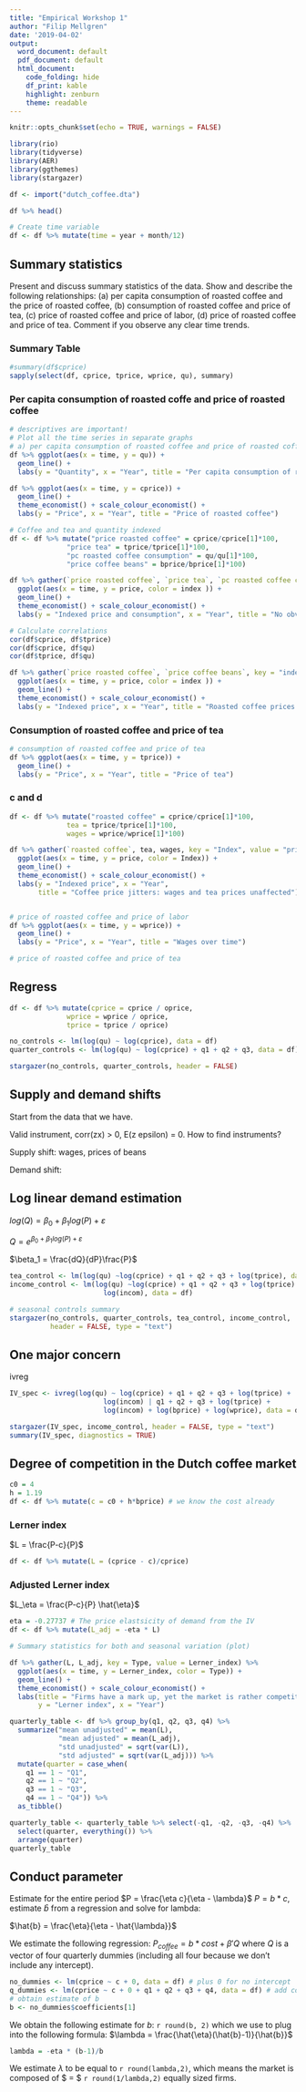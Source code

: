 ```yaml
---
title: "Empirical Workshop 1"
author: "Filip Mellgren"
date: '2019-04-02'
output:
  word_document: default
  pdf_document: default
  html_document:
    code_folding: hide
    df_print: kable
    highlight: zenburn
    theme: readable
---
```


```r
knitr::opts_chunk$set(echo = TRUE, warnings = FALSE)
```

```r
library(rio)
library(tidyverse)
library(AER)
library(ggthemes)
library(stargazer)
```
```r
df <- import("dutch_coffee.dta")
```
```r

df %>% head()
```
```r
# Create time variable
df <- df %>% mutate(time = year + month/12)
```
## Summary statistics

Present and discuss summary statistics of the data. Show and describe the following relationships: (a) per capita consumption of roasted coffee and the price of roasted coffee, (b) consumption of roasted coffee and price of tea, (c) price of roasted coffee and price of labor, (d) price of roasted coffee and price of tea. Comment if you observe any clear time trends.

### Summary Table
```r
#summary(df$cprice)
sapply(select(df, cprice, tprice, wprice, qu), summary)
```


### Per capita consumption of roasted coffe and price of roasted coffee
```r
# descriptives are important!
# Plot all the time series in separate graphs
# a) per capita consumption of roasted coffee and price of roasted coffee
df %>% ggplot(aes(x = time, y = qu)) +
  geom_line() +
  labs(y = "Quantity", x = "Year", title = "Per capita consumption of roasted coffee")

df %>% ggplot(aes(x = time, y = cprice)) +
  geom_line() +
  theme_economist() + scale_colour_economist() +
  labs(y = "Price", x = "Year", title = "Price of roasted coffee")
```

```r
# Coffee and tea and quantity indexed
df <- df %>% mutate("price roasted coffee" = cprice/cprice[1]*100,
              "price tea" = tprice/tprice[1]*100,
              "pc roasted coffee consumption" = qu/qu[1]*100,
              "price coffee beans" = bprice/bprice[1]*100) 

df %>% gather(`price roasted coffee`, `price tea`, `pc roasted coffee consumption`, key = "index", value = "price") %>% 
  ggplot(aes(x = time, y = price, color = index )) +
  geom_line() +
  theme_economist() + scale_colour_economist() +
  labs(y = "Indexed price and consumption", x = "Year", title = "No obvious correlations")
```
```r
# Calculate correlations
cor(df$cprice, df$tprice)
cor(df$cprice, df$qu)
cor(df$tprice, df$qu)
```
```r
df %>% gather(`price roasted coffee`, `price coffee beans`, key = "index", value = "price") %>% 
  ggplot(aes(x = time, y = price, color = index )) +
  geom_line() +
  theme_economist() + scale_colour_economist() +
  labs(y = "Indexed price", x = "Year", title = "Roasted coffee prices depend heavily on bean prices")
```

### Consumption of roasted coffee and price of tea
```r
# consumption of roasted coffee and price of tea
df %>% ggplot(aes(x = time, y = tprice)) +
  geom_line() +
  labs(y = "Price", x = "Year", title = "Price of tea")

```



### c and d
```r
df <- df %>% mutate("roasted coffee" = cprice/cprice[1]*100,
              tea = tprice/tprice[1]*100,
              wages = wprice/wprice[1]*100) 

df %>% gather(`roasted coffee`, tea, wages, key = "Index", value = "price") %>% 
  ggplot(aes(x = time, y = price, color = Index)) +
  geom_line() +
  theme_economist() + scale_colour_economist() + 
  labs(y = "Indexed price", x = "Year", 
       title = "Coffee price jitters: wages and tea prices unaffected")
```

```r

```
```r
# price of roasted coffee and price of labor
df %>% ggplot(aes(x = time, y = wprice)) +
  geom_line() +
  labs(y = "Price", x = "Year", title = "Wages over time")

```
```r
# price of roasted coffee and price of tea

```
## Regress
```r
df <- df %>% mutate(cprice = cprice / oprice,
              wprice = wprice / oprice,
              tprice = tprice / oprice)

no_controls <- lm(log(qu) ~ log(cprice), data = df)
quarter_controls <- lm(log(qu) ~ log(cprice) + q1 + q2 + q3, data = df)
```

```r
stargazer(no_controls, quarter_controls, header = FALSE)
```

## Supply and demand shifts
Start from the data that we have.

Valid instrument, corr(zx) > 0, E(z epsilon) = 0.
How to find instruments? 

Supply shift: wages, prices of beans

Demand shift: 


## Log linear demand estimation
$log(Q) = \beta_0 + \beta_1 log(P) + \varepsilon$

$Q = e^{\beta_0 + \beta_1 log(P) + \varepsilon}$

$\beta_1 = \frac{dQ}{dP}\frac{P}$

```r
tea_control <- lm(log(qu) ~log(cprice) + q1 + q2 + q3 + log(tprice), data = df)
income_control <- lm(log(qu) ~log(cprice) + q1 + q2 + q3 + log(tprice) +
                       log(incom), data = df)

# seasonal controls summary
stargazer(no_controls, quarter_controls, tea_control, income_control, 
          header = FALSE, type = "text")
```


## One major concern

ivreg
```r
IV_spec <- ivreg(log(qu) ~ log(cprice) + q1 + q2 + q3 + log(tprice) +
                       log(incom) | q1 + q2 + q3 + log(tprice) +
                       log(incom) + log(bprice) + log(wprice), data = df)

stargazer(IV_spec, income_control, header = FALSE, type = "text")
summary(IV_spec, diagnostics = TRUE)
```

## Degree of competition in the Dutch coffee market
```r
c0 = 4
h = 1.19
df <- df %>% mutate(c = c0 + h*bprice) # we know the cost already
```

### Lerner index
$L = \frac{P-c}{P}$
```r
df <- df %>% mutate(L = (cprice - c)/cprice)
```


### Adjusted Lerner index

$L_\eta = \frac{P-c}{P} \hat{\eta}$

```r
eta = -0.27737 # The price elastsicity of demand from the IV
df <- df %>% mutate(L_adj = -eta * L)
```


```r
# Summary statistics for both and seasonal variation (plot)

df %>% gather(L, L_adj, key = Type, value = Lerner_index) %>%
  ggplot(aes(x = time, y = Lerner_index, color = Type)) +
  geom_line() +
  theme_economist() + scale_colour_economist() +
  labs(title = "Firms have a mark up, yet the market is rather competitive",
       y = "Lerner index", x = "Year")


```


```r
quarterly_table <- df %>% group_by(q1, q2, q3, q4) %>% 
  summarize("mean unadjusted" = mean(L),
            "mean adjusted" = mean(L_adj),
            "std unadjusted" = sqrt(var(L)),
            "std adjusted" = sqrt(var(L_adj))) %>%
  mutate(quarter = case_when(
    q1 == 1 ~ "Q1",
    q2 == 1 ~ "Q2",
    q3 == 1 ~ "Q3",
    q4 == 1 ~ "Q4")) %>%
  as_tibble()

quarterly_table <- quarterly_table %>% select(-q1, -q2, -q3, -q4) %>%
  select(quarter, everything()) %>%
  arrange(quarter)
quarterly_table
```

## Conduct parameter
Estimate for the entire period
$P = \frac{\eta c}{\eta - \lambda}$
$P = b*c$, estimate $\hat{b}$ from a regression and solve for lambda:

$\hat{b} = \frac{\eta}{\eta - \hat{\lambda}}$

We estimate the following regression: $P_{coffee} = b* cost + \beta' Q$
where $Q$ is a vector of four quarterly dummies (including all four because we don't include any intercept).
```r
no_dummies <- lm(cprice ~ c + 0, data = df) # plus 0 for no intercept
q_dummies <- lm(cprice ~ c + 0 + q1 + q2 + q3 + q4, data = df) # add controls
# obtain estimate of b
b <- no_dummies$coefficients[1]
```

We obtain the following estimate for $b$: `r round(b, 2)` which we use to plug into the following formula: $\lambda = \frac{\hat{\eta}(\hat{b}-1)}{\hat{b}}$
```r
lambda = -eta * (b-1)/b
```

We estimate $\lambda$ to be equal to `r round(lambda,2)`, which means the market is composed of $\frac{1}{lambda} = $ `r round(1/lambda,2)` equally sized firms.



